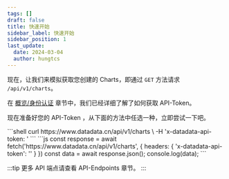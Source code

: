 ```yaml
---
tags: []
draft: false
title: 快速开始
sidebar_label: 快速开始
sidebar_position: 1
last_update:
  date: 2024-03-04
  author: hungtcs
---
```



现在，让我们来模拟获取您创建的 Charts，即通过 `GET` 方法请求 `/api/v1/charts`。

在 [概览/身份认证](../overview/authentication) 章节中，我们已经详细了解了如何获取 API-Token。

现在准备好您的 API-Token ，从下面的方法中任选一种，立即尝试一下吧。

<Tabs>
  <TabItem value="curl" label="Curl" default>
    ```shell
    curl https://www.datadata.cn/api/v1/charts \
      -H 'x-datadata-api-token: <your-token>'
    ```
  </TabItem>
  <TabItem value="node" label="Node">
    ```js
    const response = await fetch('https://www.datadata.cn/api/v1/charts', {
      headers: {
        'x-datadata-api-token': '<your token>'
      }
    })
    const data = await response.json();
    console.log(data);
    ```
  </TabItem>
</Tabs>

:::tip
更多 API 端点请查看 API-Endpoints 章节。
:::
